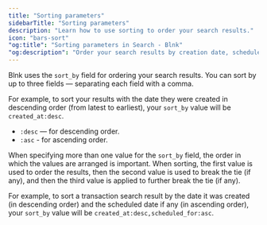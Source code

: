 ```yaml
---
title: "Sorting parameters"
sidebarTitle: "Sorting parameters"
description: "Learn how to use sorting to order your search results."
icon: "bars-sort"
"og:title": "Sorting parameters in Search - Blnk" 
"og:description": "Order your search results by creation date, scheduled date, or combine for multi-step sorting."
---
```



Blnk uses the `sort_by` field for ordering your search results. You can sort by up to three fields — separating each field with a comma.

For example, to sort your results with the date they were created in descending order (from latest to earliest), your `sort_by` value will be `created_at:desc`.

- `:desc` — for descending order.
- `:asc` - for ascending order.

When specifying more than one value for the `sort_by` field, the order in which the values are arranged is important. When sorting, the first value is used to order the results, then the second value is used to break the tie (if any), and then the third value is applied to further break the tie (if any). 

For example, to sort a transaction search result by the date it was created (in descending order) and the scheduled date if any (in ascending order), your `sort_by` value will be `created_at:desc,scheduled_for:asc`.

<NeedHelp />